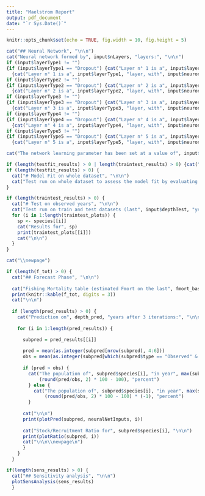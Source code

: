 ```yaml
---
title: "Maelstrom Report"
output: pdf_document
date: "`r Sys.Date()`"
---
```


```r
knitr::opts_chunk$set(echo = TRUE, fig.width = 10, fig.height = 5)
```

```r

cat("## Neural Network", "\n\n")
cat("Neural network formed by", input$nLayers, "layers:", "\n\n")
if (input$layerType1 != "")
{if (input$layerType1 == "Dropout") {cat("Layer n° 1 is a", input$layerType1, "layer, with a", input$dropout1, "dropout value.", "\n\n")} else
  {cat("Layer n° 1 is a", input$layerType1, "layer, with", input$neurons1, "neurons and a", input$activation1, "activation funcion.", "\n\n")}}
if (input$layerType2 != "")
{if (input$layerType2 == "Dropout") {cat("Layer n° 2 is a", input$layerType2, "layer, with a", input$dropout2, "dropout value.", "\n\n")} else
  {cat("Layer n° 2 is a", input$layerType2, "layer, with", input$neurons2, "neurons and a", input$activation2, "activation funcion.", "\n\n")}}
if (input$layerType3 != "")
{if (input$layerType3 == "Dropout") {cat("Layer n° 3 is a", input$layerType3, "layer, with a", input$dropout3, "dropout value.", "\n\n")} else
  {cat("Layer n° 3 is a", input$layerType3, "layer, with", input$neurons3, "neurons and a", input$activation3, "activation funcion.", "\n\n")}}
if (input$layerType4 != "")
{if (input$layerType4 == "Dropout") {cat("Layer n° 4 is a", input$layerType4, "layer, with a", input$dropout4, "dropout value.", "\n\n")} else
  {cat("Layer n° 4 is a", input$layerType4, "layer, with", input$neurons4, "neurons and a", input$activation4, "activation funcion.", "\n\n")}}
if (input$layerType5 != "")
{if (input$layerType5 == "Dropout") {cat("Layer n° 5 is a", input$layerType5, "layer, with a", input$dropout5, "dropout value.", "\n\n")} else
  {cat("Layer n° 5 is a", input$layerType5, "layer, with", input$neurons5, "neurons and a", input$activation5, "activation funcion.", "\n\n")}}

cat("The network learning parameter has been set at a value of", input$learnParam, "meanwhile the maximum number of epochs for each run has been set at a value of", input$nEpochs, "epochs.", "\n\n")

if (length(testfit_results) > 0 | length(traintest_results) > 0) {cat("## Test Phase", "\n\n")}
if (length(testfit_results) > 0) {
  cat("# Model Fit on whole dataset", "\n\n")
  cat("Test run on whole dataset to assess the model fit by evaluating mean squared error (MSE) and mean absolute error (MAE).", "\n\n")
}

if (length(traintest_results) > 0) {
  cat("# Test on observed years", "\n\n")
  cat("Test run on train and test datasets (last", input$depthTest, "years of the whole).", "\n\n")
  for (i in 1:length(traintest_plots)) {
    sp <- species[[i]]
    cat("Results for", sp)
    print(traintest_plots[[i]])
    cat("\n\n")
  }
}

cat("\\newpage")

if (length(f_tot) > 0) {
  cat("## Forecast Phase", "\n\n")
  
  cat("Fishing Mortality table (estimated Fmort on the last", fmort_baseline, "years):", "\n\n")
  print(knitr::kable(f_tot, digits = 3))
  cat("\n\n")
  
  if (length(pred_results) > 0) {
    cat("Prediction on", depth_pred, "years after 3 iterations:", "\n\n")
    
    for (i in 1:length(pred_results)) {

      subpred = pred_results[[i]]
      
      pred = mean(as.integer(subpred[nrow(subpred), 4:6]))
      obs = mean(as.integer(subpred[which(subpred$type == "Observed" & subpred$year == max(neuralNetInputs$year)), 4:6]))
    
      if (pred > obs) {
        cat("The population of", subpred$species[i], "in year", max(subpred$year), "increases by",
            (round(pred/obs, 2) * 100 - 100), "percent")
        } else {
          cat("The population of", subpred$species[i], "in year", max(subpred$year), "decreases by",
              (round(pred/obs, 2) * 100 - 100) * (-1), "percent")
        }
    
      cat("\n\n")
      print(plotPred(subpred, neuralNetInputs, i))
    
      cat("Stock/Recruitment Ratio for", subpred$species[i], "\n\n")
      print(plotRatio(subpred, i))
      cat("\n\n\\newpage\n")
      }
    }
  }

if(length(sens_results) > 0) {
  cat("## Sensitivity analysis", "\n\n")
  plotSensAnalysis(sens_results)
  }
```